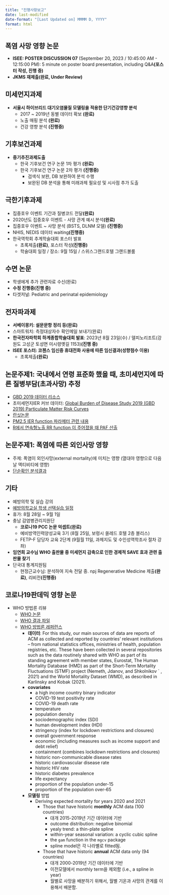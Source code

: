 ```yaml
---
title: "진행사항보고"
date: last-modified
date-format: "[Last Updated on] MMMM D, YYYY"
format: html
---
```


## 폭염 사망 영향 논문
-   **ISEE: POSTER DISCUSSION 07** (September 20, 2023 / 10:45:00 AM - 12:15:00 PM): 5 minute on poster board presentation, including Q&A**(포스터 작성, 진행 중)**
-   **JKMS 재제출(완료, Under Review)**






## 미세먼지과제
-   **서울시 하이브리드 대기오염물질 모델링을 적용한 단기건강영향 분석**
    + 2017 ~ 2019년 동별 데이터 확보 **(완료)**
    + 노출 매핑 분석 **(완료)**
    + 건강 영향 분석 **(진행중)**






## 기후보건과제
-   **중기추진과제도출**
    + 한국 기후보건 연구 논문 1차 평가 **(완료)**
    + 한국 기후보건 연구 논문 2차 평가 **(진행중)**
      + 검색식 보완, DB 보완하여 분석 수행
      + 보완된 DB 분석을 통해 미래과제 필요성 및 시사점 추가 도출
      





## 극한기후과제
-   집중호우 이벤트 기간과 질병코드 전달**(완료)**
-   2020년도 집중호우 이벤트 - 사망 관계 예시 분석**(완료)**
-   집중호우 이벤트 ~ 사망 분석 (BSTS, DLNM 모델) **(진행중)**
-   NHIS, NEDIS 데이터 waiting**(진행중)**
- 한국역학회 추계학술대회 포스터 발표
  + 초록제출**(완료)**, 포스터 작성**(진행중)**
  + 학술대회 일정 / 장소: 9월 15일 / 스위스그랜드호텔 그랜드볼룸







## 수면 논문
-   학생에게 추가 관련자료 수신(완료)
-   **수정 진행중(진행 중)**
  + 타겟저널: Pediatric and perinatal epidemiology






## 전자파과제
-   **서베이몽키: 설문문항 정리 등(완료)**
-   스마트워치: 측정대상자수 확인메일 보내기(완료)
-   **한국전자파학회 하계종합학술대회 발표**: 2023년 8월 23일(수) / 델피노리조트(강원도 고성군 토성면 미시령옛길 1153)**(진행 중)**
-   **ISEE 포스터: 코첸스 임신중 휴대전화 사용에 따른 임신결과(성향점수 이용)**
    + 초록제출**(완료)**



## 논문주제1: 국내에서 연령 표준화 했을 때, 초미세먼지에 따른 질병부담(초과사망) 추정
 - [GBD 2019 데이터 리소스](https://ghdx.healthdata.org/gbd-2019)
  + 초미세먼지IER 커브 데이터: [Global Burden of Disease Study 2019 (GBD 2019) Particulate Matter Risk Curves](https://ghdx.healthdata.org/record/ihme-data/global-burden-disease-study-2019-gbd-2019-particulate-matter-risk-curves)
  + [란싯논문](https://www.thelancet.com/journals/lancet/article/PIIS0140-6736(20)30752-2/fulltext)
 - [PM2.5 IER function 파라메터 관련 내용](https://github.com/ITHIM/ITHIM-R/issues/2)
 - [R에서 연속형노출 RR function 이 주어졌을 때 PAF 산출](https://github.com/INSP-RH/pifpaf/tree/master)
 
 
 
 
 
 
## 논문주제1: 폭염에 따른 외인사망 영향
 - 주제: 폭염이 외인사망(external mortality)에 미치는 영향 (열대야 영향으로 다음날 액티비티에 영향)
 - [단순확인 분석결과](https://www.dropbox.com/scl/fi/6zzxgrm2bltskqakknu96/death_tot.xlsx?rlkey=vccflfjnbwjlyy3zpfhkv8vlc&dl=0)





## 기타
-   예방의학 및 실습 강의
-   [예방의학교실 학생 선택실습 일정](https://www.dropbox.com/s/f9vvrmn89g0x3jg/2023%20%EB%B3%B8%EA%B3%BC4%ED%95%99%EB%85%84%20%EC%98%88%EB%B0%A9%EC%9D%98%ED%95%99%EA%B3%BC%20%EC%84%A0%ED%83%9D%EC%8B%A4%EC%8A%B5%20%EC%9D%BC%EC%A0%95_v1.hwp?dl=0)
-   휴가: 8월 28일 \~ 9월 1일
-   충남 감염병관리지원단
    + **코로나19 PCC 논문 억셉트(완료)**
    + 예비방역인력양성교육 3기 (8월 25일, 보령시 쏠레드 호텔 2층 블리스)
    + FETP-F 담당자 교육 2단계 (9월월 11일, 과제지도 및 수인성역학조사 절차 강좌)
- **임연희 교수님 WHO 출판물 중 미세먼지 감축으로 인한 경제적 SAVE 효과 관련 출판물 찾기**
- 단국대 통계지원팀
    + 현정근교수님: 분석하여 지속 전달 중. npj Regenerative Medicine 제출**(완료)**, 리비전**(진행중)**












## 코로나19판데믹 영향 논문
-   WHO 방법론 리뷰
    -   [WHO 논문](https://www.nature.com/articles/s41586-022-05522-2#Sec6)
    -   [WHO 결과 파일](https://www.who.int/data/sets/global-excess-deaths-associated-with-covid-19-modelled-estimates)
    -   [WHO 방법론 레퍼런스](https://cdn.who.int/media/docs/default-source/world-health-data-platform/covid-19-excessmortality/who_methods_for_estimating_the_excess_mortality_associated_with_the_covid-19_pandemic.pdf?sfvrsn=5a05fa76_2&download=true)
        -   **데이터**: For this study, our main sources of data are reports of ACM as collected and reported by countries' relevant institutions -- from national statistics offices, ministries of health, population registries, etc. These have been collected in several repositories such as the data routinely shared with WHO as part of its standing agreement with member states, Eurostat, The Human Mortality Database (HMD) as part of the Short-Term Mortality Fluctuations (STMF) project (Nemeth, Jdanov, and Shkolnikov ´ , 2021) and the World Mortality Dataset (WMD), as described in Karlinsky and Kobak (2021).
        -   **covariates**
            -   a high income country binary indicator
            -   COVID-19 test positivity rate
            -   COVID-19 death rate
            -   temperature
            -   population density
            -   sociodemographic index (SDI)
            -   human development index (HDI)
            -   stringency (index for lockdown restrictions and closures)
            -   overall government response
            -   economic (including measures such as income support and debt relief)
            -   containment (combines lockdown restrictions and closures)
            -   historic non-communicable disease rates
            -   historic cardiovascular disease rate
            -   historic HIV rate
            -   historic diabetes prevalence
            -   life expectancy
            -   proportion of the population under-15
            -   proportion of the population over-65
        -   **모델링** 방법
            -   Deriving expected mortality for years 2020 and 2021
                -   Those that have historic **monthly** ACM data (100 countries)
                    -   대개 2015-2019년 기간 데이터에 기반
                    -   outcome distribution: negative binomial
                    -   yealy trend: a thin-plate spline
                    -   within-year seasonal variation: a cyclic cubic spline
                    -   the `gam` function in the `mgcv` package
                    -   spline model은 각 나라별로 fitted됨.
                -   Those that have historic **annual** ACM data only (94 countries)
                    -   대개 2000-2019년 기간 데이터에 기반
                    -   이전모델에서 monthly term을 제외함 (i.e., a spline in year)
                    -   월별로 사망을 배분하기 위해서, 월별 기온과 사망의 관계를 이용해서 배분함.
